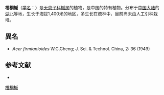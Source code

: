 {{NoteTA|G1=LS}}
{{Infraspeciesbox
| name = 梧桐槭
| status = 
| status_system = 
| image =
| genus = Acer
| species = longipes
| subspecies = firmianioides
| authority = (W.C.Cheng ex W.P.Fang) P.C.de Jong
}}
'''梧桐槭'''（[[学名|学名]]：{{lang|la|''Acer longipes subsp. firmianioides''}}）是[[无患子科|无患子科]][[槭属|槭属]]的植物，是中国的特有植物。分布于[[中国大陆|中国大陆]]的[[湖北|湖北]]等地，生长于海拔1,400米的地区，多生长在疏林中，目前尚未由人工引种栽培。

==異名==

* ''Acer firmianioides'' W.C.Cheng; J. Sci. & Technol. China, 2: 36 (1949)

== 参考文献 ==
<div class="references-small">
* {{cite web| url =http://www.bioinfo.cn/db05/KmzwSpecies.php?action=view&id=821| title =梧桐槭| work =《中国高等植物数据库全库》| publisher =中国科学院微生物研究所| author =昆明植物研究所| accessdate =2009-02-21| deadurl =yes| archiveurl =https://web.archive.org/web/20160305021041/http://www.bioinfo.cn/db05/KmzwSpecies.php?action=view&id=821| archivedate =2016-03-05}}
</div>
{{Taxonbar}}

[[Category:枫属|梧桐槭]]


{{植物小作品}}